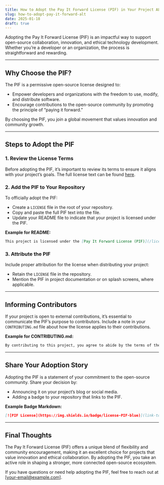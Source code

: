 ```yaml
---
title: How to Adopt the Pay It Forward License (PIF) in Your Project ALT
slug: how-to-adopt-pay-it-forward-alt
date: 2025-01-18
draft: true
---
```


Adopting the Pay It Forward License (PIF) is an impactful way to support open-source collaboration, innovation, and ethical technology development. Whether you’re a developer or an organization, the process is straightforward and rewarding.

---

## Why Choose the PIF?

The PIF is a permissive open-source license designed to:
- Empower developers and organizations with the freedom to use, modify, and distribute software.
- Encourage contributions to the open-source community by promoting the principle of “paying it forward.”

By choosing the PIF, you join a global movement that values innovation and community growth.

---

## Steps to Adopt the PIF

### 1. Review the License Terms
Before adopting the PIF, it’s important to review its terms to ensure it aligns with your project’s goals. The full license text can be found [here](/license).

### 2. Add the PIF to Your Repository
To officially adopt the PIF:
- Create a `LICENSE` file in the root of your repository.
- Copy and paste the full PIF text into the file.
- Update your README file to indicate that your project is licensed under the PIF.

**Example for README:**
```markdown
This project is licensed under the [Pay It Forward License (PIF)](/license).
```

### 3. Attribute the PIF
Include proper attribution for the license when distributing your project:
- Retain the `LICENSE` file in the repository.
- Mention the PIF in project documentation or on splash screens, where applicable.

---

## Informing Contributors

If your project is open to external contributions, it’s essential to communicate the PIF’s purpose to contributors. Include a note in your `CONTRIBUTING.md` file about how the license applies to their contributions.

**Example for CONTRIBUTING.md:**
```markdown
By contributing to this project, you agree to abide by the terms of the Pay It Forward License (PIF), which encourages contributions to the open-source community.
```

---

## Share Your Adoption Story

Adopting the PIF is a statement of your commitment to the open-source community. Share your decision by:
- Announcing it on your project’s blog or social media.
- Adding a badge to your repository that links to the PIF.

**Example Badge Markdown:**
```markdown
[![PIF License](https://img.shields.io/badge/license-PIF-blue)](link-to-license)
```

---

## Final Thoughts

The Pay It Forward License (PIF) offers a unique blend of flexibility and community encouragement, making it an excellent choice for projects that value innovation and ethical collaboration. By adopting the PIF, you take an active role in shaping a stronger, more connected open-source ecosystem.

If you have questions or need help adopting the PIF, feel free to reach out at [your-email@example.com].
